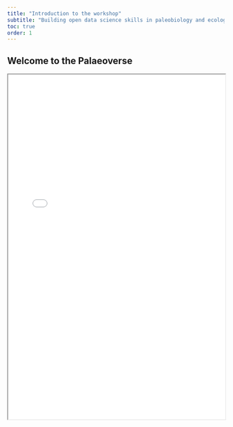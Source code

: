 ```yaml
---
title: "Introduction to the workshop"
subtitle: "Building open data science skills in paleobiology and ecology"
toc: true
order: 1
---
```


## Welcome to the Palaeoverse
<iframe class="slide-deck" width="100%" height="800px" src="workshop_intro_cpeg.html"></iframe>
